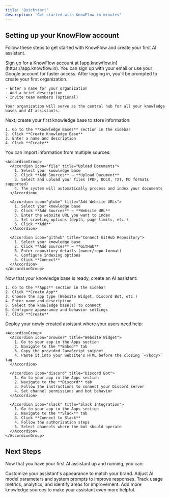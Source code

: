 ```yaml
---
title: 'Quickstart'
description: 'Get started with KnowFlow in minutes'
---
```


## Setting up your KnowFlow account

Follow these steps to get started with KnowFlow and create your first AI assistant.

<Steps>
  <Step title="Create an account">
    Sign up for a KnowFlow account at [app.knowflow.in](https://app.knowflow.in). 
    You can sign up with your email or use your Google account for faster access.
  </Step>

  <Step title="Create a organization">
    After logging in, you'll be prompted to create your first organization. 
    
    - Enter a name for your organization
    - Add a brief description
    - Invite team members (optional)
    
    Your organization will serve as the central hub for all your knowledge bases and AI assistants.
  </Step>

  <Step title="Create a knowledge base">
    Next, create your first knowledge base to store information:
    
    1. Go to the **Knowledge Bases** section in the sidebar
    2. Click **Create Knowledge Base**
    3. Enter a name and description
    4. Click **Create**
  </Step>

  <Step title="Add knowledge sources">
    You can import information from multiple sources:

    <AccordionGroup>
      <Accordion icon="file" title="Upload Documents">
        1. Select your knowledge base
        2. Click **Add Sources** → **Upload Document**
        3. Select and upload your files (PDF, DOCX, TXT, MD formats supported)
        4. The system will automatically process and index your documents
      </Accordion>

      <Accordion icon="globe" title="Add Website URLs">
        1. Select your knowledge base
        2. Click **Add Sources** → **Website URL**
        3. Enter the website URL you want to index
        4. Set crawling options (depth, page limits, etc.)
        5. Click **Add**
      </Accordion>

      <Accordion icon="github" title="Connect GitHub Repository">
        1. Select your knowledge base
        2. Click **Add Sources** → **GitHub**
        3. Enter repository details (owner/repo format)
        4. Configure indexing options
        5. Click **Connect**
      </Accordion>
    </AccordionGroup>
  </Step>

  <Step title="Create an AI assistant">
    Now that your knowledge base is ready, create an AI assistant:

    1. Go to the **Apps** section in the sidebar
    2. Click **Create App**
    3. Choose the app type (Website Widget, Discord Bot, etc.)
    4. Enter name and description
    5. Select the knowledge base(s) to connect
    6. Configure appearance and behavior settings
    7. Click **Create**
  </Step>

  <Step title="Deploy your assistant">
    Deploy your newly created assistant where your users need help:

    <AccordionGroup>
      <Accordion icon="browser" title="Website Widget">
        1. Go to your app in the Apps section
        2. Navigate to the **Embed** tab
        3. Copy the provided JavaScript snippet
        4. Paste it into your website's HTML before the closing `</body>` tag
      </Accordion>

      <Accordion icon="discord" title="Discord Bot">
        1. Go to your app in the Apps section
        2. Navigate to the **Discord** tab
        3. Follow the instructions to connect your Discord server
        4. Set channel permissions and bot behavior
      </Accordion>

      <Accordion icon="slack" title="Slack Integration">
        1. Go to your app in the Apps section
        2. Navigate to the **Slack** tab
        3. Click **Connect to Slack**
        4. Follow the authorization steps
        5. Select channels where the bot should operate
      </Accordion>
    </AccordionGroup>
  </Step>
</Steps>

## Next Steps

Now that you have your first AI assistant up and running, you can:

<CardGroup>
  <Card title="Customize Appearance" icon="palette" href="/essentials/settings">
    Customize your assistant's appearance to match your brand.
  </Card>

  <Card title="Tune AI Behavior" icon="sliders" href="/essentials/settings">
    Adjust AI model parameters and system prompts to improve responses.
  </Card>

  <Card title="Monitor Performance" icon="chart-line" href="/essentials/analytics">
    Track usage metrics, analytics, and identify areas for improvement.
  </Card>

  <Card title="Expand Knowledge" icon="database" href="/essentials/knowledge-sources">
    Add more knowledge sources to make your assistant even more helpful.
  </Card>
</CardGroup>